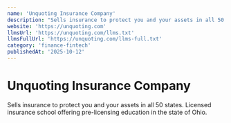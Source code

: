 ```yaml
---
name: 'Unquoting Insurance Company'
description: "Sells insurance to protect you and your assets in all 50 states.\r\nLicensed insurance school offering pre-licensing education in the state of Ohio."
website: 'https://unquoting.com'
llmsUrl: 'https://unquoting.com/llms.txt'
llmsFullUrl: 'https://unquoting.com/llms-full.txt'
category: 'finance-fintech'
publishedAt: '2025-10-12'
---
```


# Unquoting Insurance Company

Sells insurance to protect you and your assets in all 50 states.
Licensed insurance school offering pre-licensing education in the state of Ohio.
